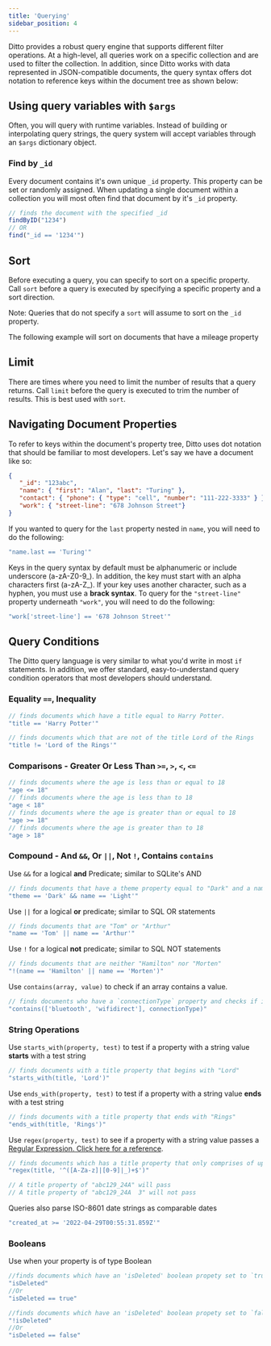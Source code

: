 ```yaml
---
title: 'Querying'
sidebar_position: 4
---
```



Ditto provides a robust query engine that supports different filter operations. At a high-level, all queries work on a specific collection and are used to filter the collection. In addition, since Ditto works with data represented in JSON-compatible documents, the query syntax offers dot notation to reference keys within the document tree as shown below:

<SnippetGroup
  name='query-basic' 
/>

## Using query variables with `$args` 

Often, you will query with runtime variables. Instead of building or
interpolating query strings, the query system will accept variables through an
`$args` dictionary object. 

<SnippetGroup
  name='query-args' 
/>


### Find by `_id`

Every document contains it's own unique `_id` property. This property can be set or randomly assigned. When updating a single document within a collection you will most often find that document by it's `_id` property.

```js
// finds the document with the specified _id
findByID("1234")
// OR
find("_id == '1234'")
```

## Sort

Before executing a query, you can specify to sort on a specific property. Call `sort` before a query is executed by specifying a specific property and a sort direction. 

Note: Queries that do not specify a `sort` will assume to sort on the `_id` property.

The following example will sort on documents that have a mileage property

<SnippetGroup
  name='query-sort' 
/>

## Limit 

There are times where you need to limit the number of results that a query returns. Call `limit` before the query is executed to trim the number of results. This is best used with `sort`.

<SnippetGroup
  name='query-limit' 
/>


## Navigating Document Properties

To refer to keys within the document's property tree, Ditto uses dot notation that should be familiar to most developers. Let's say we have a document like so:


```json
{
   "_id": "123abc",
   "name": { "first": "Alan", "last": "Turing" },
   "contact": { "phone": { "type": "cell", "number": "111-222-3333" } },
   "work": { "street-line": "678 Johnson Street"}
}
```

If you wanted to query for the `last` property nested in `name`, you will need to do the following:

```js
"name.last == 'Turing'"
```

Keys in the query syntax by default must be alphanumeric or include underscore (a-zA-Z0-9_). In addition, the key must start with an alpha characters first (a-zA-Z_). If your key uses another character, such as a hyphen, you must use a __brack syntax__. To query for the `"street-line"` property underneath `"work"`, you will need to do the following: 

```js
"work['street-line'] == '678 Johnson Street'"
```


## Query Conditions

The Ditto query language is very similar to what you'd write in most `if` statements. In addition, we offer standard, easy-to-understand query condition operators that most developers should understand.


### Equality `==`, Inequality

```js
// finds documents which have a title equal to Harry Potter.
"title == 'Harry Potter'"

// finds documents which that are not of the title Lord of the Rings
"title != 'Lord of the Rings'"
```

### Comparisons - Greater Or Less Than `>=`, `>`, `<`, `<=`


```js
// finds documents where the age is less than or equal to 18
"age <= 18"
// finds documents where the age is less than to 18
"age < 18"
// finds documents where the age is greater than or equal to 18
"age >= 18"
// finds documents where the age is greater than to 18
"age > 18"
```

### Compound - And `&&`, Or `||`, Not `!`, Contains `contains`


Use `&&` for a logical __and__ Predicate; similar to SQLite's AND
```js
// finds documents that have a theme property equal to "Dark" and a name property equally to "Light"
"theme == 'Dark' && name == 'Light'"
```

Use `||` for a logical __or__ predicate; similar to SQL OR statements
```js
// finds documents that are "Tom" or "Arthur"
"name == 'Tom' || name == 'Arthur'"
```

Use `!` for a logical __not__ predicate; similar to SQL NOT statements

```js
// finds documents that are neither "Hamilton" nor "Morten"
"!(name == 'Hamilton' || name == 'Morten')"
```

Use `contains(array, value)` to check if an array contains a value. 

```js
// finds documents who have a `connectionType` property and checks if it equals any of the values in a defined array
"contains(['bluetooth', 'wifidirect'], connectionType)"
```


### String Operations

Use `starts_with(property, test)` to test if a property with a string value __starts__ with a test string

```js
// finds documents with a title property that begins with "Lord"
"starts_with(title, 'Lord')"
```

Use `ends_with(property, test)` to test if a property with a string value __ends__ with a test string

```js
// finds documents with a title property that ends with "Rings"
"ends_with(title, 'Rings')"
```

Use `regex(property, test)` to see if a property with a string value passes a [Regular Expression. Click here for a reference](https://developer.mozilla.org/en-US/docs/Web/JavaScript/Guide/Regular_Expressions). 

```js
// finds documents which has a title property that only comprises of upper and lowercase letters, numbers, and underscores. 
"regex(title, '^([A-Za-z]|[0-9]|_)+$')"

// A title property of "abc129_24A" will pass
// A title property of "abc129_24A  3" will not pass
```

Queries also parse ISO-8601 date strings as comparable dates

```js
"created_at >= '2022-04-29T00:55:31.859Z'"
```

### Booleans

Use when your property is of type Boolean

```js
//finds documents which have an 'isDeleted' boolean propety set to `true`
"isDeleted"
//Or
"isDeleted == true"
```

```js
//finds documents which have an 'isDeleted' boolean propety set to `false`
"!isDeleted"
//Or
"isDeleted == false"
```
